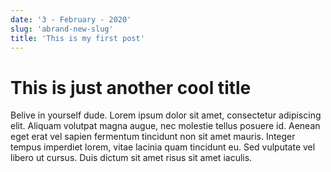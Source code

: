```yaml
---
date: '3 - February - 2020'
slug: 'abrand-new-slug'
title: 'This is my first post'
---
```


# This is just another cool title

Belive in yourself dude.
Lorem ipsum dolor sit amet, consectetur adipiscing elit.
Aliquam volutpat magna augue, nec molestie tellus posuere id.
Aenean eget erat vel sapien fermentum tincidunt non sit amet mauris.
Integer tempus imperdiet lorem, vitae lacinia quam tincidunt eu.
Sed vulputate vel libero ut cursus.
Duis dictum sit amet risus sit amet iaculis.
